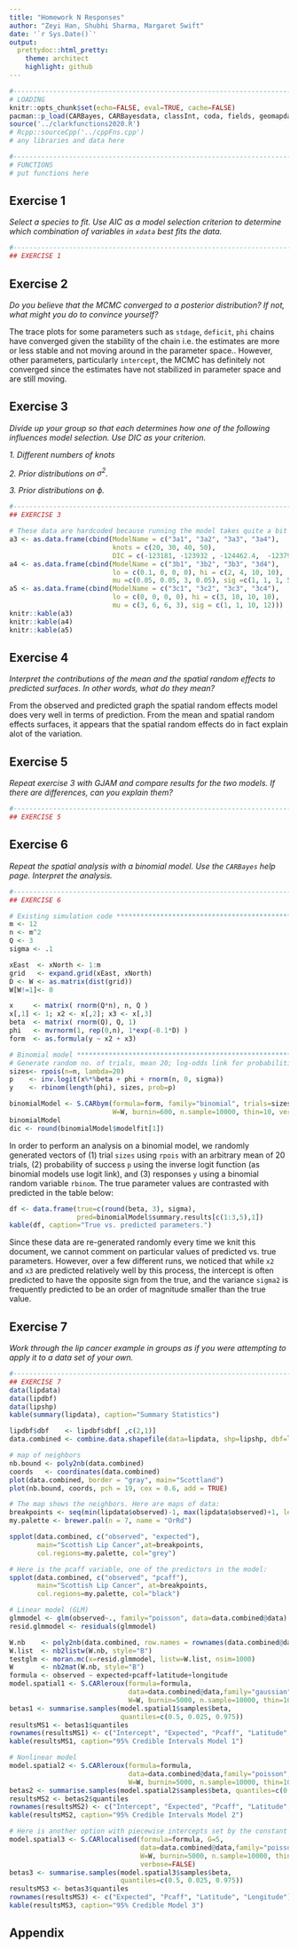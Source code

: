 ```yaml
---
title: "Homework N Responses"
author: "Zeyi Han, Shubhi Sharma, Margaret Swift"
date: '`r Sys.Date()`'
output:
  prettydoc::html_pretty:
    theme: architect
    highlight: github
---
```


```r
#----------------------------------------------------------------------------
# LOADING
knitr::opts_chunk$set(echo=FALSE, eval=TRUE, cache=FALSE)
pacman::p_load(CARBayes, CARBayesdata, classInt, coda, fields, geomapdata, geoR, gjam, gtools, knitr, lattice, mapdata, maps, maptools, MASS, MBA, plyr, RANN, RColorBrewer, reshape2, rgdal, sp, spBayes, spdep)
source('../clarkfunctions2020.R')
# Rcpp::sourceCpp('../cppFns.cpp')
# any libraries and data here

#----------------------------------------------------------------------------
# FUNCTIONS
# put functions here

```


## Exercise 1 {#q1}

_Select a species to fit.  Use AIC as a model selection criterion to determine which combination of variables in `xdata` best fits the data._

```r
#----------------------------------------------------------------------------
## EXERCISE 1

```


## Exercise 2 {#q2}

_Do you believe that the MCMC converged to a posterior distribution?  If not, what might you do to convince yourself?_

The trace plots for some parameters such as `stdage`, `deficit`, `phi` chains have converged given the stability of the chain i.e. the estimates are more or less stable and not moving around in the parameter space.. However, other parameters, particularly `intercept`, the MCMC has definitely not converged since the estimates have not stabilized in parameter space and are still moving. 


## Exercise 3 {#q3}


_Divide up your group so that each determines how one of the following influences model selection.  Use DIC as your criterion._

_1. Different numbers of knots_

_2. Prior distributions on $\sigma^2$._

_3. Prior distributions on $\phi$._

```r
#----------------------------------------------------------------------------
## EXERCISE 3

# These data are hardcoded because running the model takes quite a bit of time.
a3 <- as.data.frame(cbind(ModelName = c("3a1", "3a2", "3a3", "3a4"), 
                          knots = c(20, 30, 40, 50), 
                          DIC = c(-123181, -123932 , -124462.4,  -123794.1)))
a4 <- as.data.frame(cbind(ModelName = c("3b1", "3b2", "3b3", "3d4"), 
                          lo = c(0.1, 0, 0, 0), hi = c(2, 4, 10, 10), 
                          mu =c(0.05, 0.05, 3, 0.05), sig =c(1, 1, 1, 5)))
a5 <- as.data.frame(cbind(ModelName = c("3c1", "3c2", "3c3", "3c4"), 
                          lo = c(0, 0, 0, 0), hi = c(3, 10, 10, 10), 
                          mu = c(3, 6, 6, 3), sig = c(1, 1, 10, 12)))
knitr::kable(a3)
knitr::kable(a4)
knitr::kable(a5)

```


## Exercise 4 {#q4}

_Interpret the contributions of the mean and the spatial random effects to predicted surfaces.  In other words, what do they mean?_

From the observed and predicted graph the spatial random effects model does very well in terms of prediction. From the mean and spatial random effects surfaces, it appears that the spatial random effects do in fact explain alot of the variation. 

## Exercise 5 {#q5}

_Repeat exercise 3 with GJAM and compare results for the two models.  If there are differences, can you explain them?_

```r
#----------------------------------------------------------------------------
## EXERCISE 5

```

## Exercise 6 {#q6}

_Repeat the spatial analysis with a binomial model.  Use the `CARBayes` help page.  Interpret the analysis._

```r
#----------------------------------------------------------------------------
## EXERCISE 6

# Existing simulation code **************************************************
m <- 12
n <- m^2
Q <- 3
sigma <- .1

xEast  <- xNorth <- 1:m
grid   <- expand.grid(xEast, xNorth)
D <- W <- as.matrix(dist(grid))
W[W!=1]<- 0  

x     <- matrix( rnorm(Q*n), n, Q )
x[,1] <- 1; x2 <- x[,2]; x3 <- x[,3]
beta  <- matrix( rnorm(Q), Q, 1)
phi   <- mvrnorm(1, rep(0,n), 1*exp(-0.1*D) )
form  <- as.formula(y ~ x2 + x3)

# Binomial model ************************************************************
# Generate random no. of trials, mean 20; log-odds link for probabilities
sizes<- rpois(n=n, lambda=20)
p    <- inv.logit(x%*%beta + phi + rnorm(n, 0, sigma))
y    <- rbinom(length(phi), sizes, prob=p)

binomialModel <- S.CARbym(formula=form, family="binomial", trials=sizes,
                          W=W, burnin=600, n.sample=10000, thin=10, verbose=F)
binomialModel
dic <- round(binomialModel$modelfit[1])
```

In order to perform an analysis on a binomial model, we randomly generated vectors of (1) trial `sizes` using `rpois` with an arbitrary mean of 20 trials, (2) probability of success `p` using the inverse logit function (as binomial models use logit link), and (3) responses `y` using a binomial random variable `rbinom`. The true parameter values are contrasted with predicted in the table below:

```r
df <- data.frame(true=c(round(beta, 3), sigma),
                 pred=binomialModel$summary.results[c(1:3,5),1])
kable(df, caption="True vs. predicted parameters.")
```

Since these data are re-generated randomly every time we knit this document, we cannot comment on particular values of predicted vs. true parameters. However, over a few different runs, we noticed that while `x2` and `x3` are predicted relatively well by this process, the intercept is often predicted to have the opposite sign from the true, and the variance `sigma2` is frequently predicted to be an order of magnitude smaller than the true value. 


## Exercise 7 {#q7}
_Work through the lip cancer example in groups as if you were attempting to apply it to a data set of your own._

```r
#----------------------------------------------------------------------------
## EXERCISE 7
data(lipdata)
data(lipdbf)
data(lipshp)
kable(summary(lipdata), caption="Summary Statistics")

lipdbf$dbf    <- lipdbf$dbf[ ,c(2,1)]
data.combined <- combine.data.shapefile(data=lipdata, shp=lipshp, dbf=lipdbf)

# map of neighbors
nb.bound <- poly2nb(data.combined) 
coords   <- coordinates(data.combined)
plot(data.combined, border = "gray", main="Scottland")
plot(nb.bound, coords, pch = 19, cex = 0.6, add = TRUE)

# The map shows the neighbors. Here are maps of data:
breakpoints <- seq(min(lipdata$observed)-1, max(lipdata$observed)+1, length.out=8)
my.palette <- brewer.pal(n = 7, name = "OrRd")

spplot(data.combined, c("observed", "expected"), 
       main="Scottish Lip Cancer",at=breakpoints,
       col.regions=my.palette, col="grey")

# Here is the pcaff variable, one of the predictors in the model:
spplot(data.combined, c("observed", "pcaff"), 
       main="Scottish Lip Cancer", at=breakpoints,
       col.regions=my.palette, col="black")

# Linear model (GLM)
glmmodel <- glm(observed~., family="poisson", data=data.combined@data)
resid.glmmodel <- residuals(glmmodel)

W.nb    <- poly2nb(data.combined, row.names = rownames(data.combined@data))
W.list  <- nb2listw(W.nb, style="B")
testglm <- moran.mc(x=resid.glmmodel, listw=W.list, nsim=1000)
W       <- nb2mat(W.nb, style="B")
formula <- observed ~ expected+pcaff+latitude+longitude
model.spatial1 <- S.CARleroux(formula=formula,
                              data=data.combined@data,family="gaussian", 
                              W=W, burnin=5000, n.sample=10000, thin=10, verbose=F)
betas1 <- summarise.samples(model.spatial1$samples$beta, 
                            quantiles=c(0.5, 0.025, 0.975))
resultsMS1 <- betas1$quantiles
rownames(resultsMS1) <- c("Intercept", "Expected", "Pcaff", "Latitude", "Longitude")
kable(resultsMS1, caption="95% Credible Intervals Model 1")

# Nonlinear model
model.spatial2 <- S.CARleroux(formula=formula,
                              data=data.combined@data,family="poisson", 
                              W=W, burnin=5000, n.sample=10000, thin=10, verbose=FALSE)
betas2 <- summarise.samples(model.spatial2$samples$beta, quantiles=c(0.5, 0.025, 0.975))
resultsMS2 <- betas2$quantiles
rownames(resultsMS2) <- c("Intercept", "Expected", "Pcaff", "Latitude", "Longitude")
kable(resultsMS2, caption="95% Credible Intervals Model 2")

# Here is another option with piecewise intercepts set by the constant G.
model.spatial3 <- S.CARlocalised(formula=formula, G=5,
                                 data=data.combined@data,family="poisson", 
                                 W=W, burnin=5000, n.sample=10000, thin=10,
                                 verbose=FALSE)
betas3 <- summarise.samples(model.spatial3$samples$beta, 
                            quantiles=c(0.5, 0.025, 0.975))
resultsMS3 <- betas3$quantiles
rownames(resultsMS3) <- c("Expected", "Pcaff", "Latitude", "Longitude")
kable(resultsMS3, caption="95% Credible Model 3")
```


## Appendix {#appendix}

```r
```


